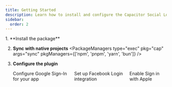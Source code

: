 ```yaml
---
title: Getting Started
description: Learn how to install and configure the Capacitor Social Login plugin for your app.
sidebar:
  order: 2
---
```



<Steps>
1. **Install the package**
   <PackageManagers pkg="@capgo/capacitor-social-login" pkgManagers={['npm', 'pnpm', 'yarn', 'bun']} />

2. **Sync with native projects**
   <PackageManagers type="exec" pkg="cap" args="sync" pkgManagers={['npm', 'pnpm', 'yarn', 'bun']} />

3. **Configure the plugin**
   <div class="flex flex-nowrap gap-4 h-full">
      <div style="display: flex; gap: 1rem; width: 100% !important; max-width: 100% !important;">
         <MicroCard href="/docs/plugins/social-login/google/general/" title="Google" customIcon="/icons/google.svg">
            Configure Google Sign-In for your app
         </MicroCard>
         <MicroCard href="/docs/plugins/social-login/facebook/general/" title="Facebook" icon="facebook">
            Set up Facebook Login integration
         </MicroCard>
         <MicroCard href="/docs/plugins/social-login/apple/general/" title="Apple" icon="apple">
            Enable Sign in with Apple
         </MicroCard>
      </div>
   </div>
</Steps>


